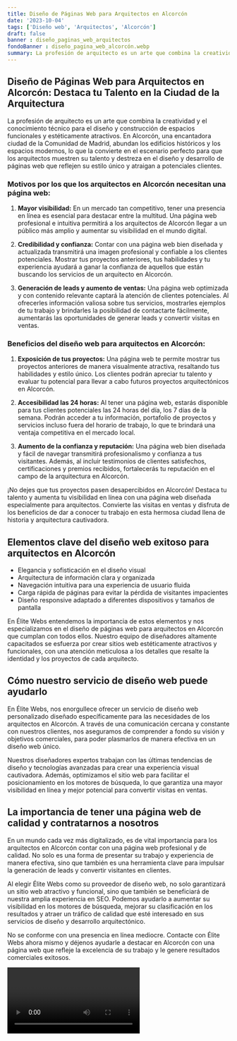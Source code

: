 ```yaml
---
title: Diseño de Páginas Web para Arquitectos en Alcorcón
date: '2023-10-04'
tags: ['Diseño web', 'Arquitectos', 'Alcorcón']
draft: false
banner : diseño_paginas_web_arquitectos
fondoBanner : diseño_pagina_web_alcorcón.webp
summary: La profesión de arquitecto es un arte que combina la creatividad y el conocimiento técnico para el diseño y construcción de espacios funcionales y estéticamente atractivos. En Alcorcón, una encantadora ciudad de la Comunidad de Madrid, abundan los edificios históricos y los espacios modernos, lo que la convierte en el escenario perfecto para que los arquitectos muestren su talento y destreza en el diseño y desarrollo de páginas web que reflejen su estilo único y atraigan a potenciales clientes.
---
```


## **Diseño de Páginas Web para Arquitectos en Alcorcón: Destaca tu Talento en la Ciudad de la Arquitectura**

La profesión de arquitecto es un arte que combina la creatividad y el conocimiento técnico para el diseño y construcción de espacios funcionales y estéticamente atractivos. En Alcorcón, una encantadora ciudad de la Comunidad de Madrid, abundan los edificios históricos y los espacios modernos, lo que la convierte en el escenario perfecto para que los arquitectos muestren su talento y destreza en el diseño y desarrollo de páginas web que reflejen su estilo único y atraigan a potenciales clientes.

### **Motivos por los que los arquitectos en Alcorcón necesitan una página web:**

1. **Mayor visibilidad:** En un mercado tan competitivo, tener una presencia en línea es esencial para destacar entre la multitud. Una página web profesional e intuitiva permitirá a los arquitectos de Alcorcón llegar a un público más amplio y aumentar su visibilidad en el mundo digital.

2. **Credibilidad y confianza:** Contar con una página web bien diseñada y actualizada transmitirá una imagen profesional y confiable a los clientes potenciales. Mostrar tus proyectos anteriores, tus habilidades y tu experiencia ayudará a ganar la confianza de aquellos que están buscando los servicios de un arquitecto en Alcorcón.

3. **Generación de leads y aumento de ventas:** Una página web optimizada y con contenido relevante captará la atención de clientes potenciales. Al ofrecerles información valiosa sobre tus servicios, mostrarles ejemplos de tu trabajo y brindarles la posibilidad de contactarte fácilmente, aumentarás las oportunidades de generar leads y convertir visitas en ventas.

### **Beneficios del diseño web para arquitectos en Alcorcón:**

1. **Exposición de tus proyectos:** Una página web te permite mostrar tus proyectos anteriores de manera visualmente atractiva, resaltando tus habilidades y estilo único. Los clientes podrán apreciar tu talento y evaluar tu potencial para llevar a cabo futuros proyectos arquitectónicos en Alcorcón.

2. **Accesibilidad las 24 horas:** Al tener una página web, estarás disponible para tus clientes potenciales las 24 horas del día, los 7 días de la semana. Podrán acceder a tu información, portafolio de proyectos y servicios incluso fuera del horario de trabajo, lo que te brindará una ventaja competitiva en el mercado local.

3. **Aumento de la confianza y reputación:** Una página web bien diseñada y fácil de navegar transmitirá profesionalismo y confianza a tus visitantes. Además, al incluir testimonios de clientes satisfechos, certificaciones y premios recibidos, fortalecerás tu reputación en el campo de la arquitectura en Alcorcón.

¡No dejes que tus proyectos pasen desapercibidos en Alcorcón! Destaca tu talento y aumenta tu visibilidad en línea con una página web diseñada especialmente para arquitectos. Convierte las visitas en ventas y disfruta de los beneficios de dar a conocer tu trabajo en esta hermosa ciudad llena de historia y arquitectura cautivadora.

<GifSeo />

<Cta />

## Elementos clave del diseño web exitoso para arquitectos en Alcorcón

- Elegancia y sofisticación en el diseño visual
- Arquitectura de información clara y organizada
- Navegación intuitiva para una experiencia de usuario fluida
- Carga rápida de páginas para evitar la pérdida de visitantes impacientes
- Diseño responsive adaptado a diferentes dispositivos y tamaños de pantalla

En Élite Webs entendemos la importancia de estos elementos y nos especializamos en el diseño de páginas web para arquitectos en Alcorcón que cumplan con todos ellos. Nuestro equipo de diseñadores altamente capacitados se esfuerza por crear sitios web estéticamente atractivos y funcionales, con una atención meticulosa a los detalles que resalte la identidad y los proyectos de cada arquitecto.

## Cómo nuestro servicio de diseño web puede ayudarlo

En Élite Webs, nos enorgullece ofrecer un servicio de diseño web personalizado diseñado específicamente para las necesidades de los arquitectos en Alcorcón. A través de una comunicación cercana y constante con nuestros clientes, nos aseguramos de comprender a fondo su visión y objetivos comerciales, para poder plasmarlos de manera efectiva en un diseño web único.

Nuestros diseñadores expertos trabajan con las últimas tendencias de diseño y tecnologías avanzadas para crear una experiencia visual cautivadora. Además, optimizamos el sitio web para facilitar el posicionamiento en los motores de búsqueda, lo que garantiza una mayor visibilidad en línea y mejor potencial para convertir visitas en ventas.

## La importancia de tener una página web de calidad y contratarnos a nosotros

En un mundo cada vez más digitalizado, es de vital importancia para los arquitectos en Alcorcón contar con una página web profesional y de calidad. No solo es una forma de presentar su trabajo y experiencia de manera efectiva, sino que también es una herramienta clave para impulsar la generación de leads y convertir visitantes en clientes.

Al elegir Élite Webs como su proveedor de diseño web, no solo garantizará un sitio web atractivo y funcional, sino que también se beneficiará de nuestra amplia experiencia en SEO. Podemos ayudarlo a aumentar su visibilidad en los motores de búsqueda, mejorar su clasificación en los resultados y atraer un tráfico de calidad que esté interesado en sus servicios de diseño y desarrollo arquitectónico.

No se conforme con una presencia en línea mediocre. Contacte con Élite Webs ahora mismo y déjenos ayudarle a destacar en Alcorcón con una página web que refleje la excelencia de su trabajo y le genere resultados comerciales exitosos.

<Video />

<CtaBot job='Arquitectos' city='Alcorcón'/>

<Gmaps query='Alcorcón+españa+maps' />